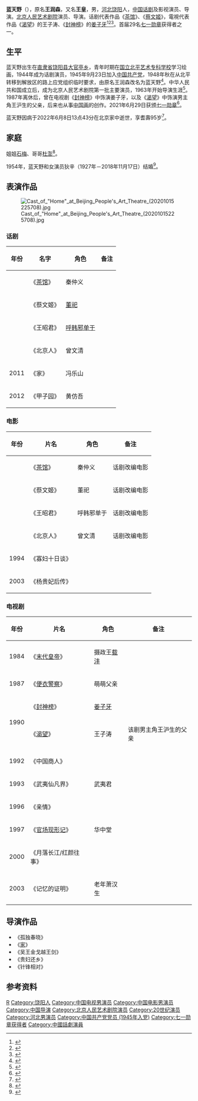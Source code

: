 {{最近逝世|time=2022-06-08}}
{{Infobox person
| 姓名 = 蓝天野
| 類型 = 男演員
| 圖片 = 蓝天野 Lan Tianye 2019.jpg
| 圖片尺寸 = 200px
| 圖片簡介 = 攝於2019年
| 原名 = 王润森
| 外文名 = 
| 外文 = 
| 羅馬拼音 = 
| 英文名 = 
| 暱稱 = 
| 其他藝名 = 
| 國籍 = {{PRC}}
| 民族 = 汉族
| 出生日期 = {{Birth date|1927|5|3}}
| 出生地點 = {{CHN-1912}}[[直隶省|直隶省]][[保定道|保定道]][[饶阳县|饶阳县]][[大官亭镇|大官亭乡]]（今[[河北省|河北省]][[饶阳县|饶阳县]]）
| 逝世日期 = {{Death date and age|2022|6|8|1927|5|3}}
| 逝世地點 = {{CHN}}[[北京市|北京市]]
| 職業 = 演員、导演、画家
| 語言 = [[普通话|普通话]]
| 母校 = [[国立北平艺术专科学校|国立北平艺术专科学校]]
| 宗教信仰 = 
| 政黨 = {{CPC}}（1945年9月23日－）
| 配偶 = {{marriage|狄辛|1954|2018|reason=wid.}}
| 兒女 = 
| 父母 = 
| 音樂類型 = 
| 演奏樂器 = 
| 出生地 = 
| 出道作 = 
| 唱片公司 = 
| 經紀公司 = 
| 網站 = 
| 相關團體 = 
| 獎項 = [[七一勳章|七一勳章]]
| IMDb = 
}}
'''蓝天野'''（{{bd|1927年|5月3日|2022年|6月8日|catIdx=W王}}），原名'''王润森'''，又名'''王皇'''，男，[[河北省|河北]][[饶阳县|饶阳]]人，[[中华人民共和国|中国]][[话剧|话剧]]及影视演员、导演。[[北京人民艺术剧院|北京人民艺术剧院]]演员、导演。话剧代表作品《[[茶馆_(话剧)|茶馆]]》、《[[蔡文姬|蔡文姬]]》，電視代表作品《[[渴望_(电视剧)|渴望]]》的王子涛、《[[封神榜_(1990年电视剧)|封神榜]]》的[[姜子牙|姜子牙]]<ref>{{cite web|title=87岁艺术家蓝天野再导话剧|url=http://ent.163.com/photoview/5B8A0003/522515.html#p=9LUUJEK15B8A0003|accessdate=2014-02-26|work=网易|archive-url=https://web.archive.org/web/20190608115609/http://ent.163.com/photoview/5B8A0003/522515.html#p=9LUUJEK15B8A0003|archive-date=2019-06-08|dead-url=no}}</ref><ref>{{cite web|title=87岁蓝天野再出山不谈退休|url=http://money.163.com/14/0223/01/9LNVS0SA00253B0H.html|accessdate=2014-02-23|work=网易|archive-url=https://web.archive.org/web/20140318110337/http://money.163.com/14/0223/01/9LNVS0SA00253B0H.html|archive-date=2014-03-18|dead-url=yes}}</ref><ref>{{cite web|title=人艺复排《吴王金戈越王剑》 蓝天野重执导筒|url=http://yule.sohu.com/20140226/n395679875.shtml|accessdate=2014-02-26|work=搜狐|archive-url=https://web.archive.org/web/20190601143449/http://yule.sohu.com/20140226/n395679875.shtml|archive-date=2019-06-01|dead-url=no}}</ref>。首届29名[[七一勋章|七一勋章]]获得者之一。

== 生平 ==
蓝天野出生在[[直隶省|直隶省]][[饶阳县|饶阳县]][[大官亭镇|大官亭乡]]，青年时期在[[国立北平艺术专科学校|国立北平艺术专科学校]]学习绘画，1944年成为话剧演员，1945年9月23日加入[[中国共产党|中国共产党]]，1948年秋在从北平转移到解放区的路上应党组织临时要求，由原名王润森改名为蓝天野<ref>{{cite news|url=https://news.bjd.com.cn/read/2021/03/25/63964t172.html|title=蓝天野听党的话走上戏剧路：入党的日子就像生日一样不会忘记|work=[[北京日报|北京日报]]|date=2021-03-25|accessdate=2021-06-29|archive-date=2021-06-29|archive-url=https://web.archive.org/web/20210629040018/https://news.bjd.com.cn/read/2021/03/25/63964t172.html|dead-url=no}}</ref>。中华人民共和国成立后，成为北京人民艺术剧院第一批主要演员，1963年开始导演生涯<ref>{{cite news|url=https://www.chinanews.com/cul/2014/03-16/5955334.shtml|title=蓝天野87岁仍坐镇排练 亲自拄杖为演员搭戏|work=[[北京青年报|北京青年报]]|date=2014-03-18|accessdate=2021-06-29|archive-date=2014-03-18|archive-url=https://web.archive.org/web/20140318162839/http://www.chinanews.com/cul/2014/03-16/5955334.shtml|dead-url=no}}</ref>。1987年离休后，曾在电视剧《[[封神榜_(1990年电视剧)|封神榜]]》中饰演姜子牙，以及《[[渴望_(电视剧)|渴望]]》中饰演男主角王沪生的父亲，后来也从事[[中国画|中国画]]的创作。2021年6月29日获颁[[七一勋章|七一勋章]]<ref>{{cite web|title=向“七一勋章”获得者致敬｜激励拼搏奉献 汇聚磅礴力量|url=http://news.cctv.com/2021/06/29/ARTIHRBojnMz2hFRY2X2h8KZ210629.shtml|accessdate=2021-06-29|date=2021-06-29|publisher=[[中国中央电视台|央视网]]|archive-url=https://web.archive.org/web/20210629022009/http://news.cctv.com/2021/06/29/ARTIHRBojnMz2hFRY2X2h8KZ210629.shtml|archive-date=2021-06-29|dead-url=no}}</ref>。

蓝天野因病于2022年6月8日13点43分在北京家中逝世，享耆壽95岁<ref>{{Cite web|title=“七一勋章”获得者蓝天野逝世，享年95岁|url=https://www.thepaper.cn/newsDetail_forward_18476836|access-date=|author=央视新闻|date=2022-06-08|work=澎湃新闻}}</ref>。

== 家庭 ==
姐姐[[石梅|石梅]]、哥哥[[杜澎|杜澎]]<ref>{{Cite web|title=85版《四世同堂》女演员抢眼，可惜多位老戏骨已去世|url=https://www.thepaper.cn/newsDetail_forward_8450399|access-date=2021-05-31|work=澎湃新闻|archive-url=https://web.archive.org/web/20210603061156/https://www.thepaper.cn/newsDetail_forward_8450399|archive-date=2021-06-03|dead-url=no}}</ref>。

1954年，蓝天野和女演员狄辛（1927年－2018年11月17日）结婚<ref>{{cite news|author1=加缪|title=话剧表演艺术家狄辛去世享年91岁 曾演《雷雨》等|url=http://ent.sina.com.cn/s/m/2018-11-17/doc-ihnyuqhh5050449.shtml|accessdate=2021-06-07|work=新浪|date=2018-11-17|archive-date=2021-06-07|archive-url=https://web.archive.org/web/20210607083435/http://ent.sina.com.cn/s/m/2018-11-17/doc-ihnyuqhh5050449.shtml|dead-url=no}}</ref>。

==表演作品==
[[File:Cast_of_"Home"_at_Beijing_People's_Art_Theatre_(20201015225708).jpg|thumb]]
===话剧===
{| class="wikitable"
|-
! 年份 !! 名字 !! 角色 !! 备注
|-
|  || 《[[茶馆_(话剧)|茶馆]]》 || 秦仲义 ||
|-
|  || 《蔡文姬》 || [[董祀|董祀]] ||
|-
|  || 《王昭君》 || [[呼韩邪单于|呼韩邪单于]] ||
|-
|  || 《北京人》 || 曾文清 ||
|-
| 2011 || 《家》 || 冯乐山 ||
|-
| 2012 || 《甲子园》 || 黄仿吾 ||
|}

===电影===
{| class="wikitable"
|-
! 年份 !! 片名 !! 角色 !! 备注
|-
|  || 《[[茶馆_(电影)|茶馆]]》 || 秦仲义 ||话剧改编电影
|-
|  || 《蔡文姬》 || 董祀 ||话剧改编电影
|-
|  || 《王昭君》 || 呼韩邪单于 ||话剧改编电影
|-
|  || 《北京人》 || 曾文清 ||话剧改编电影
|-
| 1994 || 《寡妇十日谈》 ||  ||
|-
| 2003 || 《杨贵妃后传》 ||  ||
|}

===电视剧===
{| class="wikitable"
|-
! 年份 !! 片名 !! 角色 !! 备注
|-
| 1984 || 《[[末代皇帝_(电视剧)|末代皇帝]]》 || 摄政王[[载沣|载沣]] ||
|-
| 1987 || 《[[便衣警察_(1987年电视剧)|便衣警察]]》 || 萌萌父亲 ||
|-
| rowspan="2" | 1990 || 《[[封神榜_(1990年电视剧)|封神榜]]》 || [[太公望|姜子牙]]||
|-
| 《[[渴望_(电视剧)|渴望]]》 || 王子涛 || 该剧男主角王沪生的父亲
|-
| 1992 || 《中国商人》 ||  ||
|-
| 1993 || 《武夷仙凡界》 || 武夷君 ||
|-
| 1996 || 《亲情》 ||  ||
|-
| 1997 || 《[[官场现形记_(电视剧)|官场现形记]]》 || 华中堂 ||
|-
| 2000 || 《月落长江/红颜往事》 ||  ||
|-
| 2003 || 《记忆的证明》 || 老年萧汉生 ||
|}

==导演作品==
*《孤独春晓》
*《[[家|家]]》
*《吴王金戈越王剑》
*《贵妇还乡》
*《针锋相对》

== 参考资料 ==
{{Reflist}}

{{七一勋章获得者}}
{{Authority control}}
{{DEFAULTSORT:L}}

[[Category:王姓|R]]
[[Category:饶阳人|Category:饶阳人]]
[[Category:中国电视男演员|Category:中国电视男演员]]
[[Category:中国电影男演员|Category:中国电影男演员]]
[[Category:中国导演|Category:中国导演]]
[[Category:北京人民艺术剧院演员|Category:北京人民艺术剧院演员]]
[[Category:20世纪演员|Category:20世纪演员]]
[[Category:河北男演员|Category:河北男演员]]
[[Category:中国共产党党员_(1945年入党)|Category:中国共产党党员 (1945年入党)]]
[[Category:七一勋章获得者|Category:七一勋章获得者]]
[[Category:中國話劇演員|Category:中國話劇演員]]